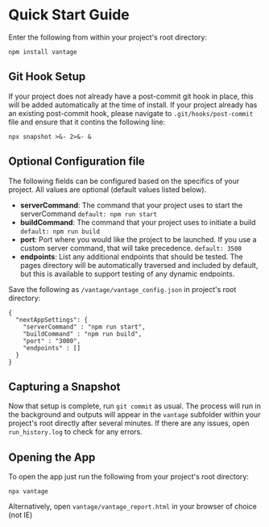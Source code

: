 # Quick Start Guide

Enter the following from within your project's root directory:
```
npm install vantage
```

## Git Hook Setup 
If your project does not already have a post-commit git hook in place, this will be added automatically at the time of install.  If your project already has an existing post-commit hook, please navigate to `.git/hooks/post-commit` file and ensure that it contins the following line:

```
npx snapshot >&- 2>&- &
```

## Optional Configuration file
The following fields can be configured based on the specifics of your project.  All values are optional (default values listed below).
* **serverCommand**: The command that your project uses to start the serverCommand ```default: npm run start```
* **buildCommand**: The command that your project uses to initiate a build ```default: npm run build```
* **port**: Port where you would like the project to be launched.  If you use a custom server command, that will take precedence.  ```default: 3500```
* **endpoints**: List any additional endpoints that should be tested.  The pages directory will be automatically traversed and included by default, but this is available to support testing of any dynamic endpoints.

Save the following as ```/vantage/vantage_config.json``` in project's root directory:
```
{
  "nextAppSettings": {
    "serverCommand" : "npm run start",
    "buildCommand" : "npm run build",
    "port" : "3000",
    "endpoints" : []
  }
}
```

## Capturing a Snapshot
Now that setup is complete, run ```git commit``` as usual.  The process will run in the background and outputs  will appear in the ```vantage``` subfolder within your project's root directly after several minutes.  If there are any issues, open ```run_history.log``` to check for any errors.

## Opening the App
To open the app just run the following from your project's root directory:
```
npx vantage
```
Alternatively, open `vantage/vantage_report.html` in your browser of choice (not IE)